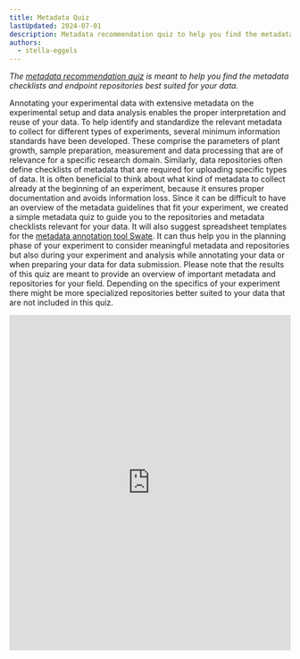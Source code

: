```yaml
---
title: Metadata Quiz
lastUpdated: 2024-07-01
description: Metadata recommendation quiz to help you find the metadata checklists and endpoint repositories best suited for your data.
authors:
  - stella-eggels
---
```


*The [metadata recommendation quiz](https://nfdi4plants.github.io/metadataquiz/) is meant to help you find the metadata checklists and endpoint repositories best suited for your data.*

Annotating your experimental data with extensive metadata on the experimental setup and data analysis enables the proper interpretation and reuse of your data. To help identify and standardize the relevant metadata to collect for different types of experiments, several minimum information standards have been developed. These comprise the parameters of plant growth, sample preparation, measurement and data processing that are of relevance for a specific research domain. Similarly, data repositories often define checklists of metadata that are required for uploading specific types of data. It is often beneficial to think about what kind of metadata to collect already at the beginning of an experiment, because it ensures proper documentation and avoids information loss. 
Since it can be difficult to have an overview of the metadata guidelines that fit your experiment, we created a simple metadata quiz to guide you to the repositories and metadata checklists relevant for your data. It will also suggest spreadsheet templates for the [metadata annotation tool Swate](/swate). It can thus help you in the planning phase of your experiment to consider meaningful metadata and repositories but also during your experiment and analysis while annotating your data or when preparing your data for data submission. Please note that the results of this quiz are meant to provide an overview of important metadata and repositories for your field. Depending on the specifics of your experiment there might be more specialized repositories better suited to your data that are not included in this quiz. 

<iframe width="100%" style="min-height: 600px" src="https://nfdi4plants.github.io/metadataquiz/" frameborder="0"></iframe>
